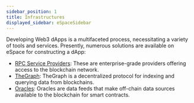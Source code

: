 ```yaml
---
sidebar_position: 1
title: Infrastructures
displayed_sidebar: eSpaceSidebar
---
```


Developing Web3 dApps is a multifaceted process, necessitating a variety of tools and services. Presently, numerous solutions are available on eSpace for constructing a dApp:

- [RPC Service Providers](./RPC-Provider): These are enterprise-grade providers offering access to the blockchain network.
- [TheGraph](./graph): TheGraph is a decentralized protocol for indexing and querying data from blockchains.
- [Oracles](./oracles): Oracles are data feeds that make off-chain data sources available to the blockchain for smart contracts.